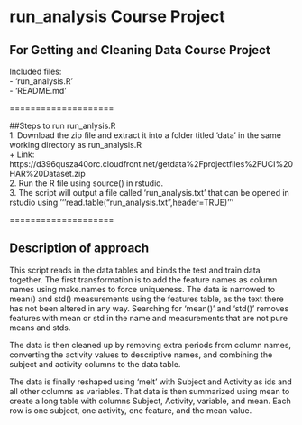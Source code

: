 # run_analysis Course Project
## For Getting and Cleaning Data Course Project

Included files:  
- 'run_analysis.R'  
- 'README.md'  

====================  

##Steps to run run_anlysis.R  
1. Download the zip file and extract it into a folder titled 'data' in the same working directory as run_analysis.R  
    + Link: https://d396qusza40orc.cloudfront.net/getdata%2Fprojectfiles%2FUCI%20HAR%20Dataset.zip   
2. Run the R file using source() in rstudio.  
3. The script will output a file called 'run_analysis.txt' that can be opened in rstudio using '''read.table("run_analysis.txt",header=TRUE)'''  
  
====================  

## Description of approach
This script reads in the data tables and binds the test and train data together. The first transformation is to add the feature names as column names using make.names to force uniqueness. The data is narrowed to mean() and std() measurements using the features table, as the text there has not been altered in any way. Searching for 'mean()' and 'std()' removes features with mean or std in the name and measurements that are not pure means and stds.  
  
The data is then cleaned up by removing extra periods from column names, converting the activity values to descriptive names, and combining the subject and activity columns to the data table.  
  
The data is finally reshaped using 'melt' with Subject and Activity as ids and all other columns as variables. That data is then summarized using mean to create a long table with columns Subject, Activity, variable, and mean. Each row is one subject, one activity, one feature, and the mean value. 